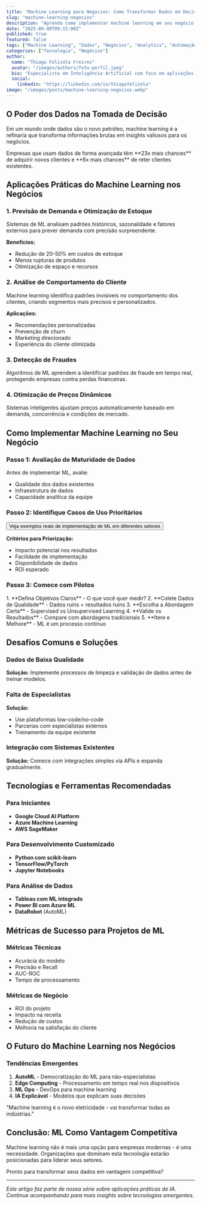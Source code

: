 ```yaml
---
title: "Machine Learning para Negócios: Como Transformar Dados em Decisões Inteligentes"
slug: "machine-learning-negocios"
description: "Aprenda como implementar machine learning em seu negócio para otimizar operações, prever tendências e criar vantagem competitiva sustentável."
date: "2025-09-08T09:15:00Z"
published: true
featured: false
tags: ["Machine Learning", "Dados", "Negócios", "Analytics", "Automação"]
categories: ["Tecnologia", "Negócios"]
author:
  name: "Thiago Felizola Freires"
  avatar: "/images/authors/foto-perfil.jpeg"
  bio: "Especialista em Inteligência Artificial com foco em aplicações práticas para negócios e educação. Fundador da IA21 Educação."
  social:
    linkedin: "https://linkedin.com/in/thiagofelizola"
image: "/images/posts/machine-learning-negocios.webp"
---
```


## O Poder dos Dados na Tomada de Decisão

Em um mundo onde dados são o novo petróleo, machine learning é a refinaria que transforma informações brutas em insights valiosos para os negócios.

<Callout type="info" title="Fato Surpreendente">
Empresas que usam dados de forma avançada têm **23x mais chances** de adquirir novos clientes e **6x mais chances** de reter clientes existentes.
</Callout>

## Aplicações Práticas do Machine Learning nos Negócios

### 1. Previsão de Demanda e Otimização de Estoque

Sistemas de ML analisam padrões históricos, sazonalidade e fatores externos para prever demanda com precisão surpreendente.

**Benefícios:**
- Redução de 20-50% em custos de estoque
- Menos rupturas de produtos
- Otimização de espaço e recursos

### 2. Análise de Comportamento do Cliente

<Card title="Segmentação Inteligente">
Machine learning identifica padrões invisíveis no comportamento dos clientes, criando segmentos mais precisos e personalizados.
</Card>

**Aplicações:**
- Recomendações personalizadas
- Prevenção de churn
- Marketing direcionado
- Experiência do cliente otimizada

### 3. Detecção de Fraudes

Algoritmos de ML aprendem a identificar padrões de fraude em tempo real, protegendo empresas contra perdas financeiras.

### 4. Otimização de Preços Dinâmicos

Sistemas inteligentes ajustam preços automaticamente baseado em demanda, concorrência e condições de mercado.

## Como Implementar Machine Learning no Seu Negócio

### Passo 1: Avaliação de Maturidade de Dados

Antes de implementar ML, avalie:
- Qualidade dos dados existentes
- Infraestrutura de dados
- Capacidade analítica da equipe

### Passo 2: Identifique Casos de Uso Prioritários

<Button variant="outline" href="/conteudos/casos-uso-ml">
Veja exemplos reais de implementação de ML em diferentes setores
</Button>

**Critérios para Priorização:**
- Impacto potencial nos resultados
- Facilidade de implementação
- Disponibilidade de dados
- ROI esperado

### Passo 3: Comece com Pilotos

<Card title="Framework para Pilotos de ML">
1. **Defina Objetivos Claros** - O que você quer medir?
2. **Colete Dados de Qualidade** - Dados ruins = resultados ruins
3. **Escolha a Abordagem Certa** - Supervised vs Unsupervised Learning
4. **Valide os Resultados** - Compare com abordagens tradicionais
5. **Itere e Melhore** - ML é um processo contínuo
</Card>

## Desafios Comuns e Soluções

### Dados de Baixa Qualidade

**Solução:** Implemente processos de limpeza e validação de dados antes de treinar modelos.

### Falta de Especialistas

**Solução:**
- Use plataformas low-code/no-code
- Parcerias com especialistas externos
- Treinamento da equipe existente

### Integração com Sistemas Existentes

**Solução:** Comece com integrações simples via APIs e expanda gradualmente.

## Tecnologias e Ferramentas Recomendadas

### Para Iniciantes
- **Google Cloud AI Platform**
- **Azure Machine Learning**
- **AWS SageMaker**

### Para Desenvolvimento Customizado
- **Python com scikit-learn**
- **TensorFlow/PyTorch**
- **Jupyter Notebooks**

### Para Análise de Dados
- **Tableau com ML integrado**
- **Power BI com Azure ML**
- **DataRobot** (AutoML)

## Métricas de Sucesso para Projetos de ML

### Métricas Técnicas
- Acurácia do modelo
- Precisão e Recall
- AUC-ROC
- Tempo de processamento

### Métricas de Negócio
- ROI do projeto
- Impacto na receita
- Redução de custos
- Melhoria na satisfação do cliente

## O Futuro do Machine Learning nos Negócios

### Tendências Emergentes

1. **AutoML** - Democratização do ML para não-especialistas
2. **Edge Computing** - Processamento em tempo real nos dispositivos
3. **ML Ops** - DevOps para machine learning
4. **IA Explicável** - Modelos que explicam suas decisões

<Quote author="Andrew Ng" source="Co-fundador do Google Brain">
"Machine learning é o novo eletricidade - vai transformar todas as indústrias."
</Quote>

## Conclusão: ML Como Vantagem Competitiva

Machine learning não é mais uma opção para empresas modernas - é uma necessidade. Organizações que dominam esta tecnologia estarão posicionadas para liderar seus setores.

<CTA href="/contato">
Pronto para transformar seus dados em vantagem competitiva?
</CTA>

---

*Este artigo faz parte de nossa série sobre aplicações práticas de IA. Continue acompanhando para mais insights sobre tecnologias emergentes.*
